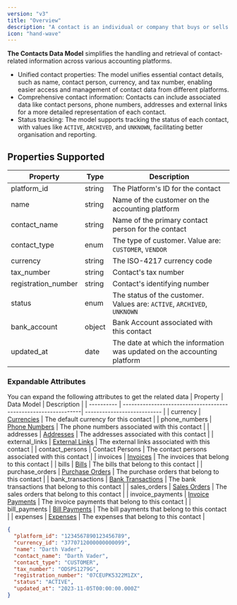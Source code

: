```yaml
---
version: "v3"
title: "Overview"
description: "A contact is an individual or company that buys or sells goods or services from a business. Commonly referred  to a customer on a corresponding invoice or a vendor for a bill"
icon: "hand-wave"
---
```


**The Contacts Data Model** simplifies the handling and retrieval of contact-related information across various accounting platforms.

- Unified contact properties: The model unifies essential contact details, such as name, contact person, currency, and tax number, enabling easier access and management of contact data from different platforms.
- Comprehensive contact information: Contacts can include associated data like contact persons, phone numbers, addresses and external links for a more detailed representation of each contact.
- Status tracking: The model supports tracking the status of each contact, with values like `ACTIVE`, `ARCHIVED`, and `UNKNOWN`, facilitating better organisation and reporting.

## Properties Supported

| Property            | Type   | Description                                                              |
| ------------------- | ------ | ------------------------------------------------------------------------ |
| platform_id         | string | The Platform's ID for the contact                                        |
| name                | string | Name of the customer on the accounting platform                          |
| contact_name        | string | Name of the primary contact person for the contact                       |
| contact_type        | enum   | The type of customer. Value are: `CUSTOMER`, `VENDOR`                    |
| currency            | string | The ISO-4217 currency code                                               |
| tax_number          | string | Contact's tax number                                                     |
| registration_number | string | Contact's identifying number                                             |
| status              | enum   | The status of the customer. Values are: `ACTIVE`, `ARCHIVED`, `UNKNOWN`  |
| bank_account        | object | Bank Account associated with this contact                                |
| updated_at          | date   | The date at which the information was updated on the accounting platform |

### Expandable Attributes

You can expand the following attributes to get the related data
| Property | Data Model | Description |
| ---------- | ---------------------------------------------------------------| --------------------------- |
| currency | [Currencies](/api-reference/v3/accounting/currencies/overview) | The default currency for this contact |
| phone_numbers | [Phone Numbers](/api-reference/v3/accounting/contacts/overview#phone-numbers) | The phone numbers associated with this contact |
| addresses | [Addresses](/api-reference/v3/accounting/contacts/overview#addresses) | The addresses associated with this contact |
| external_links | [External Links](/api-reference/v3/accounting/contacts/overview#external-links) | The external links associated with this contact |
| contact_persons | Contact Persons | The contact persons associated with this contact |
| invoices | [Invoices](/api-reference/v3/accounting/invoices/overview) | The invoices that belong to this contact |
| bills | [Bills](/api-reference/v3/accounting/bills/overview) | The bills that belong to this contact |
| purchase_orders | [Purchase Orders](/api-reference/v3/accounting/purchase-orders/overview) | The purchase orders that belong to this contact |
| bank_transactions | [Bank Transactions](/api-reference/v3/accounting/bank-transactions/overview) | The bank transactions that belong to this contact |
| sales_orders | [Sales Orders](/api-reference/v3/accounting/sales-orders/overview) | The sales orders that belong to this contact |
| invoice_payments | [Invoice Payments](/api-reference/v3/accounting/invoice-payments/overview) | The invoice payments that belong to this contact |
| bill_payments | [Bill Payments](/api-reference/v3/accounting/bill-payments/overview) | The bill payments that belong to this contact |
| expenses | [Expenses](/api-reference/v3/accounting/expenses/overview) | The expenses that belong to this contact |

<Snippet file="phone_numbers_snippet.mdx" />

<Snippet file="addresses_snippet.mdx" />

<Snippet file="external_links_snippet.mdx" />

<ResponseExample name="The Contact Response Object">

```json The Contact Response Object
{
  "platform_id": "1234567890123456789",
  "currency_id": "3770712000000000099",
  "name": "Darth Vader",
  "contact_name": "Darth Vader",
  "contact_type": "CUSTOMER",
  "tax_number": "ODSPS1279G",
  "registration_number": "07CEUPK5322M1ZX",
  "status": "ACTIVE",
  "updated_at": "2023-11-05T00:00:00.000Z"
}
```

</ResponseExample>
